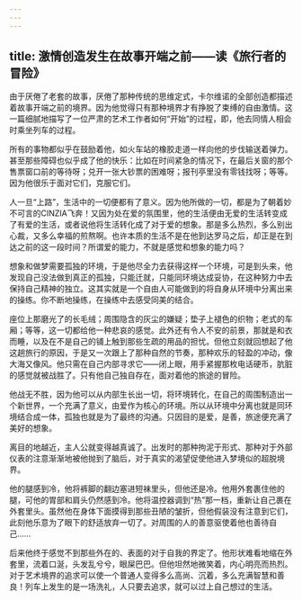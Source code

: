 ```yaml
---
---
---
```

title: 激情创造发生在故事开端之前——读《旅行者的冒险》
---




由于厌倦了老套的故事，厌倦了那种传统的思维定式，卡尔维诺的全部创造都描述着故事开端之前的境界。因为他觉得只有那种境界才有挣脱了束缚的自由激情。这一篇细腻地描写了一位严肃的艺术工作者如何“开始”的过程，即，他去同情人相会时乘坐列车的过程。

所有的事物都似乎在鼓励着他，如火车站的橡胶走道一样向他的步伐输送着弹力。甚至那些障碍也似乎成了他的快乐：比如在时间紧急的情况下，在最后关窗的那个售票窗口前的等待呀；兑开一张大钞票的困难呀；报刊亭里没有零钱找呀；等等。因为他很乐于面对它们，克服它们。

人一旦“上路”，生活中的一切便都有了意义。因为他所做的一切，都是为了朝着妙不可言的CINZIA飞奔！又因为处在爱的氛围里，他的生活便由无爱的生活转变成了有爱的生活，或者说他将生活转化成了对于爱的想象。那是多么热烈，多么别出心裁，又多么幸福的煎熬啊。也许本质的生活不是在他到达罗马之后，却正是在到达之前的这一段时间？所谓爱的能力，不就是感觉和想象的能力吗？

想象和做梦需要孤独的环境，于是他尽全力去获得这样一个环境，可是到头来，他发现自己没法做到真正的孤独，只能迁就，只能同环境达成妥协，在这种努力中去保持自己精神的独立。这其实就是一个自由人可能做到的将自身从环境中分离出来的操练。你不断地操练，在操练中去感受同美的结合。

座位上那磨光了的长毛绒；周围隐含的灰尘的嫌疑；垫子上褪色的织物；老式的车厢；等等，这一切都给他一种悲哀的感觉。此外还有令人不安的前景，那就是和衣而睡，以及在不是自己的铺上触到那些生疏的用品的担忧。但他立刻就回想起了他这趟旅行的原因，于是又一次跟上了那种自然的节奏，那种欢乐的轻盈的冲动，像大海又像风。他只需在自己内部寻求它——闭上眼，用手紧握那枚电话硬币，肮脏的感觉就被战胜了。只有他自己独自存在，面对着他的旅途的冒险。

他战无不胜，因为他可以从内部生长出一切，将环境转化，在自己的周围制造出一个新世界，一个充满了意义，由爱作为核心的环境。所以从环境中分离也就是同环境结合成一体，孤独也就是为了最终的沟通。只因目的是爱，是善，旅途便充满了美好的想象。

离目的地越近，主人公就变得越真诚了。出发时的那种拘泥于形式、那种对于外部仪表的注意渐渐地被他抛到了脑后，对于真实的渴望促使他进入梦境似的超脱境界。

他的腿感到冷，他将裤脚的翻边塞进短袜里头，但他还是冷。他用外套裹住他的腿，可他的胃部和肩头仍然感到冷。他将温控器调到“热”那一档，重新让自己裹在外套里头。虽然他在身体下面摸得到那些丑陋的皱折，但他假装没有注意到它们，此刻他乐意为了眼下的舒适放弃一切了。对周围的人的善意驱使着他也善待自己……

后来他终于感觉不到那些外在的、表面的对于自我的界定了。他形状难看地缩在外套里，流着口涎，头发乱兮兮，眼屎巴巴。但他坦然地微笑着，内心明亮而热烈。对于艺术境界的追求可以使一个普通人变得多么高尚、沉着，多么充满智慧和善良！列车上发生的是一场洗礼，人只要去追求，就可以过上自己想过的生活。